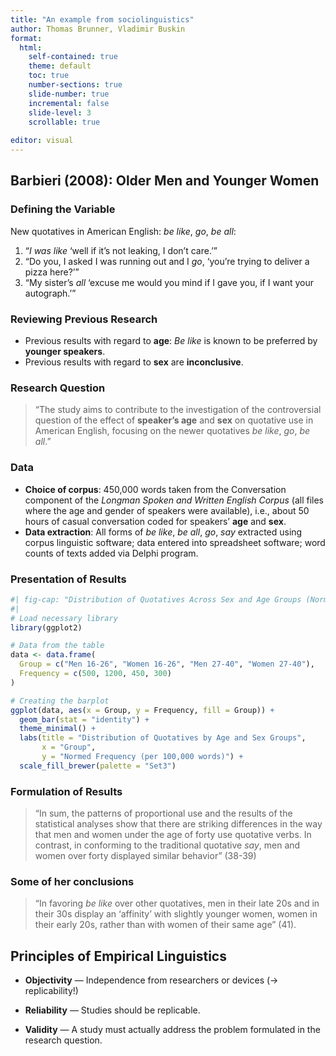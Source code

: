 ```yaml
---
title: "An example from sociolinguistics"
author: Thomas Brunner, Vladimir Buskin
format:
  html:
    self-contained: true
    theme: default
    toc: true
    number-sections: true
    slide-number: true
    incremental: false
    slide-level: 3
    scrollable: true
    
editor: visual
---
```


## Barbieri (2008): Older Men and Younger Women

### Defining the Variable

New quotatives in American English: *be like*, *go*, *be all*:

(1) "*I was like* 'well if it’s not leaking, I don’t care.'"
(2) "Do you, I asked I was running out and I *go*, 'you’re trying to
    deliver a pizza here?'"
(3) "My sister’s *all* 'excuse me would you mind if I gave you, if I
    want your autograph.'"

### Reviewing Previous Research

-   Previous results with regard to **age**: *Be like* is known to be
    preferred by **younger speakers**.
-   Previous results with regard to **sex** are **inconclusive**.

### Research Question

> "The study aims to contribute to the investigation of the controversial
question of the effect of **speaker’s age** and **sex** on quotative use
in American English, focusing on the newer quotatives *be like*, *go*,
*be all*."

### Data

-   **Choice of corpus**: 450,000 words taken from the Conversation
    component of the *Longman Spoken and Written English Corpus* (all
    files where the age and gender of speakers were available), i.e.,
    about 50 hours of casual conversation coded for speakers' **age**
    and **sex**.
-   **Data extraction**: All forms of *be like*, *be all*, *go*, *say*
    extracted using corpus linguistic software; data entered into
    spreadsheet software; word counts of texts added via Delphi program.

### Presentation of Results

```r
#| fig-cap: "Distribution of Quotatives Across Sex and Age Groups (Normed Frequency per 100,000 Words)"
#| 
# Load necessary library
library(ggplot2)

# Data from the table
data <- data.frame(
  Group = c("Men 16-26", "Women 16-26", "Men 27-40", "Women 27-40"),
  Frequency = c(500, 1200, 450, 300)
)

# Creating the barplot
ggplot(data, aes(x = Group, y = Frequency, fill = Group)) +
  geom_bar(stat = "identity") +
  theme_minimal() +
  labs(title = "Distribution of Quotatives by Age and Sex Groups",
       x = "Group",
       y = "Normed Frequency (per 100,000 words)") +
  scale_fill_brewer(palette = "Set3")
```

### Formulation of Results

> "In sum, the patterns of proportional use and the results of the
statistical analyses show that there are striking differences in the way
that men and women under the age of forty use quotative verbs. In
contrast, in conforming to the traditional quotative *say*, men and
women over forty displayed similar behavior" (38-39)

### Some of her conclusions

> "In favoring *be like* over other quotatives, men in their late 20s and in their 30s display an 'affinity' with slightly younger women, women in their early 20s, rather than with women of their same age" (41).

## Principles of Empirical Linguistics

-   **Objectivity** — Independence from researchers or devices (→
    replicability!)

-   **Reliability** — Studies should be replicable.

-   **Validity** — A study must actually address the problem formulated
    in the research question.
